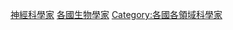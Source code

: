 {{Categories by country|nocat}}

[[Category:神經科學家|]]
[[Category:各國生物學家|]]
[[Category:各國各領域科學家|Category:各國各領域科學家]]